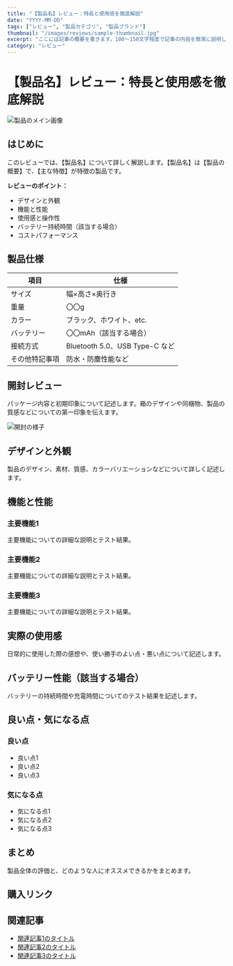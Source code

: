 ```yaml
---
title: "【製品名】レビュー：特長と使用感を徹底解説"
date: "YYYY-MM-DD"
tags: ["レビュー", "製品カテゴリ", "製品ブランド"]
thumbnail: "/images/reviews/sample-thumbnail.jpg"
excerpt: "ここには記事の概要を書きます。100〜150文字程度で記事の内容を簡潔に説明します。"
category: "レビュー"
---
```


# 【製品名】レビュー：特長と使用感を徹底解説

![製品のメイン画像](/images/reviews/sample-main.jpg)

## はじめに

このレビューでは、【製品名】について詳しく解説します。【製品名】は【製品の概要】で、【主な特徴】が特徴の製品です。

**レビューのポイント：**
- デザインと外観
- 機能と性能
- 使用感と操作性
- バッテリー持続時間（該当する場合）
- コストパフォーマンス

## 製品仕様

| 項目 | 仕様 |
|------|------|
| サイズ | 幅×高さ×奥行き |
| 重量 | 〇〇g |
| カラー | ブラック、ホワイト、etc. |
| バッテリー | 〇〇mAh（該当する場合） |
| 接続方式 | Bluetooth 5.0、USB Type-C など |
| その他特記事項 | 防水・防塵性能など |

## 開封レビュー

パッケージ内容と初期印象について記述します。箱のデザインや同梱物、製品の質感などについての第一印象を伝えます。

![開封の様子](/images/reviews/sample-unboxing.jpg)

## デザインと外観

製品のデザイン、素材、質感、カラーバリエーションなどについて詳しく記述します。

## 機能と性能

### 主要機能1
主要機能についての詳細な説明とテスト結果。

### 主要機能2
主要機能についての詳細な説明とテスト結果。

### 主要機能3
主要機能についての詳細な説明とテスト結果。

## 実際の使用感

日常的に使用した際の感想や、使い勝手のよい点・悪い点について記述します。

## バッテリー性能（該当する場合）

バッテリーの持続時間や充電時間についてのテスト結果を記述します。

## 良い点・気になる点

### 良い点
- 良い点1
- 良い点2
- 良い点3

### 気になる点
- 気になる点1
- 気になる点2
- 気になる点3

## まとめ

製品全体の評価と、どのような人にオススメできるかをまとめます。

## 購入リンク

<AffiliateLink
  title="【製品名】"
  imageUrl="/images/reviews/sample-product.jpg"
  price="〇〇,〇〇〇円（税込）"
  description="【製品の簡単な説明】"
  rating={4.5}
  amazonUrl="https://amazon.co.jp/..."
  rakutenUrl="https://rakuten.co.jp/..."
/>

## 関連記事

- [関連記事1のタイトル](/blog/related-post-1)
- [関連記事2のタイトル](/blog/related-post-2)
- [関連記事3のタイトル](/blog/related-post-3)
